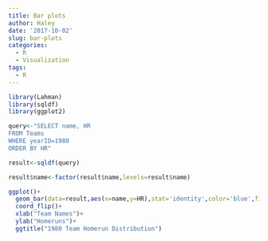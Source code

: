 ```yaml
---
title: Bar plots
author: Haley
date: '2017-10-02'
slug: bar-plots
categories:
  - R
  - Visualization
tags:
  - R
---
```


```r
library(Lahman)
library(sqldf)
library(ggplot2)

query<-"SELECT name, HR
FROM Teams
WHERE yearID=1980
ORDER BY HR"

result<-sqldf(query)

result$name<-factor(result$name,levels=result$name)

ggplot()+
  geom_bar(data=result,aes(x=name,y=HR),stat='identity',color='blue',fill='white')+
  coord_flip()+
  xlab("Team Names")+
  ylab("Homeruns")+
  ggtitle("1980 Team Homerun Distribution")
```

